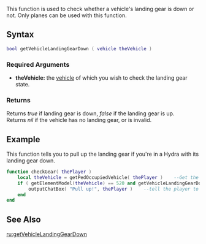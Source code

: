  
{{Server client function}}
This function is used to check whether a vehicle's landing gear is down or not. Only planes can be used with this function.

==Syntax== 
<syntaxhighlight lang="lua">
bool getVehicleLandingGearDown ( vehicle theVehicle )
</syntaxhighlight> 
{{OOP||[[/vehicle.md|vehicle]]:getLangingGearDown|landingGearDown|setVehicleLandingGearDown}}
===Required Arguments=== 
*'''theVehicle:''' the [[/vehicle.md|vehicle]] of which you wish to check the landing gear state.

===Returns===
Returns ''true'' if landing gear is down, ''false'' if the landing gear is up.<br />
Returns ''nil'' if the vehicle has no landing gear, or is invalid.

==Example== 
This function tells you to pull up the landing gear if you're in a Hydra with its landing gear down.
<syntaxhighlight lang="lua">
function checkGear( thePlayer )
    local theVehicle = getPedOccupiedVehicle( thePlayer )    --Get the players vehicle
    if ( getElementModel(theVehicle) == 520 and getVehicleLandingGearDown( theVehicle ) == false ) then    --if the vehicle is a hydra, and the landing gear is up
        outputChatBox( "Pull up!", thePlayer )    --tell the player to pull up.
    end
end
</syntaxhighlight>

==See Also==
{{Vehicle functions}}
[[/ru:getVehicleLandingGearDown .md|ru:getVehicleLandingGearDown ]]